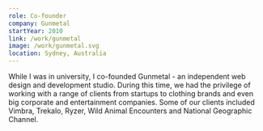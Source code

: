 ```yaml
---
role: Co-founder
company: Gunmetal
startYear: 2010
link: /work/gunmetal
image: /work/gunmetal.svg
location: Sydney, Australia
---
```


While I was in university, I co-founded Gunmetal - an independent web design and development studio. During this time, we had the privilege of working with a range of clients from startups to clothing brands and even big corporate and entertainment companies. Some of our clients included Vimbra, Trekalo, Ryzer, Wild Animal Encounters and National Geographic Channel.
